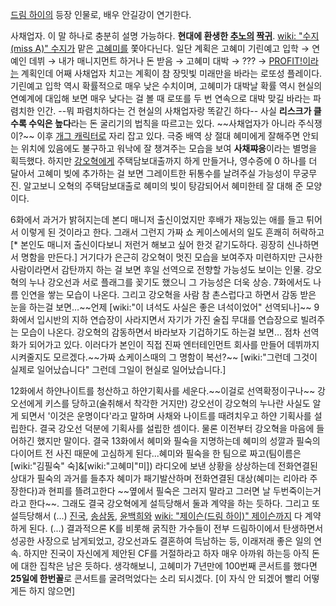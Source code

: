 [[드림 하이]]의 등장 인물로, 배우 안길강이 연기한다.

사채업자. 이 말 하나로 충분히 설명 가능하다. '''현대에 환생한 [[추노]]의 [[짝귀]]'''. [[wiki: "수지(miss A)" 수지]]가 맡은 [[고혜미]]를 쫓아다닌다. 일단 계획은 고혜미 기린예고 입학 → 연예인 데뷔 → 내가 매니지먼트 하거나 돈 받음 → 고혜미 대박 → ??? → [[PROFIT!]]이라는 계획인데 어째 사채업자 치고는 계획이 참 장밋빛 미래만을 바라는 로또성 플레이다. 기린예고 입학 역시 확률적으로 매우 낮은 수치이며, 고혜미가 대박날 확률 역시 현실의 연예계에 대입해 보면 매우 낮다는 걸 볼 때 로또를 두 번 연속으로 대박 맞길 바라는 파렴치한 인간. --뭐 파렴치하다는 건 현실의 사채업자랑 똑같긴 하다-- 사실 '''리스크가 클 수록 수익은 높다'''라는 돈 굴리기의 법칙을 따르고는 있다. ~~사채업자가 아니라 주식쟁이?~~ 이후 [[개그 캐릭터]]로 자리 잡고 있다. 극중 배역 상 절대 혜미에게 잘해주면 안되는 위치에 있음에도 불구하고 워낙에 잘 챙겨주는 모습을 보여 '''사채쨔응'''이라는 별명을 획득했다. 하지만 [[강오혁]]에게 주택담보대출까지 하게 만들거나, 영수증에 0 하나를 더 달아서 고혜미 빚에 추가하는 걸 보면 그레이트한 뒤통수를 날려주실 가능성이 무궁무진. 알고보니 오혁의 주택담보대출로 혜미의 빚이 탕감되어서 혜미한테 잘 대해 준 모양이다.

6화에서 과거가 밝혀지는데 본디 매니저 출신이었지만 후배가 재능있는 애를 들고 튀어서 이렇게 된 것이라고 한다. 그래서 그런지 가짜 쇼 케이스에서의 일도 흔쾌히 허락하고[* 본인도 매니저 출신이다보니 저런거 해보고 싶어 한것 같기도하다. 굉장히 신나하면서 명함을 만든다.] 거기다가 은근히 강오혁이 멋진 모습을 보여주자 미련하지만 근사한 사람이라면서 감탄까지 하는 걸 보면 후일 선역으로 전향할 가능성도 보이는 인물. 강오혁의 누나 강오선과 서로 플래그를 꽂기도 했으니 그 가능성은 더욱 상승. 7화에서도 나름 인연을 쌓는 모습이 나온다. 그리고 강오혁을 사람 참 촌스럽다고 하면서 감동 받은 눈을 하는걸 보면…~~언제 [wiki:"이 녀석도 사실은 좋은 녀석이었어" 선역되나]~~ 9화에서 입시반의 지하 연습장이 사라지면서 자기가 가진 술집 무대를 연습장으로 빌려주는 모습이 나온다. 강오혁의 감동하면서 바라보자 기겁하기도 하는걸 보면… 점차 선역화가 되어가고 있다. 이러다가 본인이 직접 진짜 엔터테인먼트 회사를 만들어 데뷔까지 시켜줄지도 모르겠다.~~가짜 쇼케이스때의 그 명함이 복선?~~ [wiki:"그런데 그것이 실제로 일어났습니다" 그런데 그일이 현실로 일어났습니다.] 

12화에서 하얀나이트를 청산하고 하얀기획사를 세운다.~~이걸로 선역확정이구나~~ 강오선에게 키스를 당하고(술취해서 착각한 거지만) 강오선이 강오혁의 누나란 사실도 알게 되면서 '이것은 운명이다'라고 말하며 사채와 나이트를 때려치우고 하얀 기획사를 설립한다. 결국 강오선 덕분에 기획사를 설립한 셈이다. 물론 이전부터 강오혁을 마음에 들어하긴 했지만 말이다. 결국 13화에서 혜미와 필숙을 지명하는데 혜미의 성깔과 필숙의 다이어트 전 사진 때문에 고심하게 된다...혜미와 필숙을 한 팀으로 짜고(팀이름은[wiki:"김필숙" 숙]&[wiki:"고혜미"미]) 라디오에 보낸 상황을 상상하는데 전화연결된 상대가 필숙의 과거를 들추자 혜미가 패기발산하며 전화연결된 대상(혜미는 리아라 주장한다)과 현피를 뜰려고한다 ~~옆에서 필숙은 그러지 말라고 그러면 날 두번죽이는거라고 한다~~. 그래도 결국 강오혁에게 설득당해서 둘과 계약을 하는 듯하다. 그리고 또 설득당해서 (...) [[진국]], [[송삼동]], [[윤백희]]와 [[wiki: "제이슨(드림 하이)" 제이슨]]까지 다 계약하게 된다. (...) 결과적으론 K를 비롯해 굵직한 가수들이 전부 드림하이에서 탄생하면서 성공한 사장으로 남게되었고, 강오선과도 결혼하여 득남하는 등, 이래저래 좋은 일의 연속. 하지만 진국이 자신에게 제안된 CF를 거절하라고 하자 매우 아까워 하는등 아직 돈에 대한 집착은 남은 듯하다. 생각해보니, 고혜미가 7년만에 100번째 콘서트를 했다면 '''25일에 한번꼴'''로 콘서트를 굴려먹었다는 소리 되시겠다. [이 자식 안 되겠어 빨리 어떻게든 하지 않으면]
